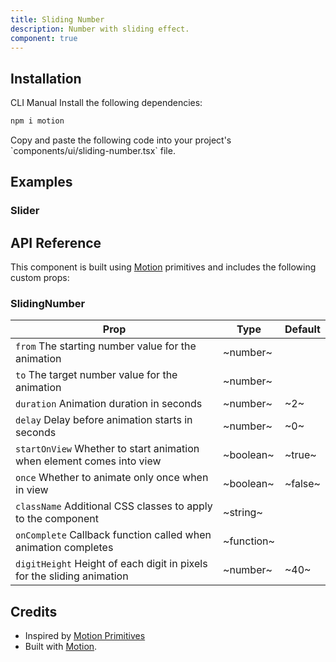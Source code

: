 ```yaml
---
title: Sliding Number
description: Number with sliding effect.
component: true
---
```


<ExamplePreview path="sliding-number/default" />

## Installation

<Tabs defaultValue="cli">

<TabsList>
  <TabsTrigger value="cli">CLI</TabsTrigger>
  <TabsTrigger value="manual">Manual</TabsTrigger>
</TabsList>

<TabsContent value="cli">
  <CliCommands name="sliding-number" />
</TabsContent>

<TabsContent value="manual">    
<Steps>

<Step>
Install the following dependencies:

```bash
npm i motion
```

</Step>

<Step>
Copy and paste the following code into your project's `components/ui/sliding-number.tsx` file.

<ComponentPreview name="sliding-number" />

</Step>

</Steps>

</TabsContent>

</Tabs>

## Examples

### Slider

<ExamplePreview path="sliding-number/slider" />

## API Reference

This component is built using [Motion](https://motion.dev/) primitives and includes the following custom props:

### SlidingNumber

| Prop                                                                                              | Type       | Default |
| ------------------------------------------------------------------------------------------------- | ---------- | ------- |
| `from` <PopoverInfo>The starting number value for the animation</PopoverInfo>                     | ~number~   | <Na/>   |
| `to` <PopoverInfo>The target number value for the animation</PopoverInfo>                         | ~number~   | <Na/>   |
| `duration` <PopoverInfo>Animation duration in seconds</PopoverInfo>                               | ~number~   | ~2~     |
| `delay` <PopoverInfo>Delay before animation starts in seconds</PopoverInfo>                       | ~number~   | ~0~     |
| `startOnView` <PopoverInfo>Whether to start animation when element comes into view</PopoverInfo>  | ~boolean~  | ~true~  |
| `once` <PopoverInfo>Whether to animate only once when in view</PopoverInfo>                       | ~boolean~  | ~false~ |
| `className` <PopoverInfo>Additional CSS classes to apply to the component</PopoverInfo>           | ~string~   | <Na/>   |
| `onComplete` <PopoverInfo>Callback function called when animation completes</PopoverInfo>         | ~function~ | <Na/>   |
| `digitHeight` <PopoverInfo>Height of each digit in pixels for the sliding animation</PopoverInfo> | ~number~   | ~40~    |

## Credits

- Inspired by [Motion Primitives](https://motion-primitives.com/docs/sliding-number)
- Built with [Motion](https://motion.dev/).